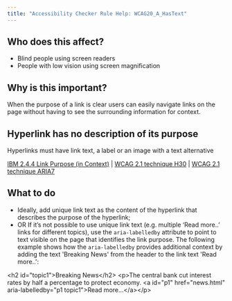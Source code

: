 ```yaml
---
title: "Accessibility Checker Rule Help: WCAG20_A_HasText"
---
```


<div className="toolHelp">
<Row>
<Column colLg={5} colMd={3} colSm={4} className="toolLeft">

## Who does this affect?

* Blind people using screen readers
* People with low vision using screen magnification

## Why is this important?

When the purpose of a link is clear users can easily navigate links on the page without having to see the surrounding information for context.

</Column>
<Column colLg={11} colMd={5} colSm={4} className="toolMain">

<div id="locLevel"></div>

## Hyperlink has no description of its purpose
Hyperlinks must have link text, a label or an image with a text alternative

[IBM 2.4.4 Link Purpose (in Context)](https://www.ibm.com/able/guidelines/ci162/link_purpose.html) | [WCAG 2.1 technique H30](https://www.w3.org/TR/WCAG20-TECHS/H30) | [WCAG 2.1 technique ARIA7](https://www.w3.org/WAI/WCAG21/Techniques/aria/ARIA7)

<div id="locSnippet"></div>

## What to do

* Ideally, add unique link text as the content of the hyperlink that describes the purpose of the hyperlink;
* OR If it’s not possible to use unique link text (e.g. multiple ‘Read more..’ links for different topics), use the `aria-labelledby` attribute to point to text visible on the page that identifies the link purpose.  The following example shows how the `aria-labelledby` provides additional context by adding the text 'Breaking News' from the header to the link text 'Read more..':

<CodeSnippet type="multi" light={true}>&lt;h2 id="topic1"&gt;Breaking News&lt;/h2&gt;
&lt;p&gt;The central bank cut interest rates by half a percentage to protect economy.
&lt;a id="p1" href="news.html" aria-labelledby="p1 topic1"&gt;Read more...&lt;/a&gt;&lt;/p&gt;</CodeSnippet>

</Column>
</Row>
</div>

